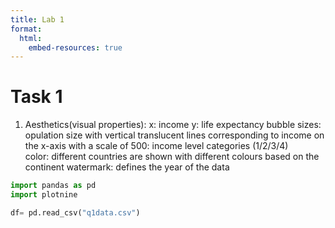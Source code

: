 ```yaml
---
title: Lab 1
format:
  html:
    embed-resources: true
---
```


# Task 1

1.  Aesthetics(visual properties):
x: income
y: life expectancy
bubble sizes: opulation size with 
vertical translucent lines corresponding to income on the x-axis with a scale of 500: income level categories (1/2/3/4)  
color: different countries are shown with different colours based on the continent
watermark: defines the year of the data


```python
import pandas as pd
import plotnine

df= pd.read_csv("q1data.csv")
```